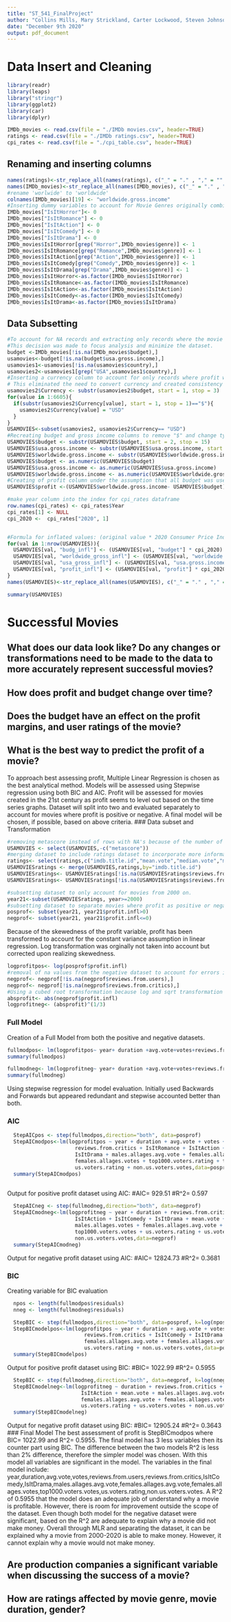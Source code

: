 ```yaml
---
title: "ST_541_FinalProject"
author: "Collins Mills, Mary Strickland, Carter Lockwood, Steven Johnson"
date: "December 9th 2020"
output: pdf_document
---
```

# Data Insert and Cleaning
```r
library(readr)
library(leaps)
library("stringr")
library(ggplot2)
library(car)
library(dplyr)

IMDb_movies <- read.csv(file = "./IMDb movies.csv", header=TRUE)
ratings <- read.csv(file = "./IMDb ratings.csv", header=TRUE)
cpi_rates <- read.csv(file = "./cpi_table.csv", header=TRUE)
```
## Renaming and inserting columns
```r
names(ratings)<-str_replace_all(names(ratings), c("_" = "." , "," = "" ))
names(IMDb_movies)<-str_replace_all(names(IMDb_movies), c("_" = "." , "," = "" ))
#rename 'worlwide' to 'worldwide'
colnames(IMDb_movies)[19] <- "worldwide.gross.income"
#Inserting dummy variables to account for Movie Genres originally combined into one column.
IMDb_movies["IsItHorror"]<- 0
IMDb_movies["IsItRomance"] <- 0
IMDb_movies["IsItAction"] <- 0
IMDb_movies["IsItComedy"] <- 0
IMDb_movies["IsItDrama"] <- 0
IMDb_movies$IsItHorror[grep("Horror",IMDb_movies$genre)] <- 1
IMDb_movies$IsItRomance[grep("Romance",IMDb_movies$genre)] <- 1
IMDb_movies$IsItAction[grep("Action",IMDb_movies$genre)] <- 1
IMDb_movies$IsItComedy[grep("Comedy",IMDb_movies$genre)] <- 1
IMDb_movies$IsItDrama[grep("Drama",IMDb_movies$genre)] <- 1
IMDb_movies$IsItHorror<-as.factor(IMDb_movies$IsItHorror)
IMDb_movies$IsItRomance<-as.factor(IMDb_movies$IsItRomance)
IMDb_movies$IsItAction<-as.factor(IMDb_movies$IsItAction)
IMDb_movies$IsItComedy<-as.factor(IMDb_movies$IsItComedy)
IMDb_movies$IsItDrama<-as.factor(IMDb_movies$IsItDrama)
```

## Data Subsetting

```r
#To account for NA records and extracting only records where the movie was made in the USA. 
#This decision was made to focus analysis and minimize the dataset. 
budget <-IMDb_movies[!is.na(IMDb_movies$budget),]
usamovies<-budget[!is.na(budget$usa.gross.income),]
usamovies1<-usamovies[!is.na(usamovies$country),]
usamovies2<-usamovies1[grep("USA",usamovies1$country),]
#Inserting a currency column to account for only records where profit was measure in dollars.
# This eliminated the need to convert currency and created consistency in the dataset.
usamovies2$Currency <- substr(usamovies2$budget, start = 1, stop = 3)
for(value in 1:6605){
  if(substr(usamovies2$Currency[value], start = 1, stop = 1)=="$"){
    usamovies2$Currency[value] = "USD"
  }
}
USAMOVIES<-subset(usamovies2, usamovies2$Currency== "USD")
#Recreating budget and gross income columns to remove "$" and change type to numeric
USAMOVIES$budget <- substr(USAMOVIES$budget, start = 2, stop = 15)
USAMOVIES$usa.gross.income <- substr(USAMOVIES$usa.gross.income, start = 2, stop = 15)
USAMOVIES$worldwide.gross.income <- substr(USAMOVIES$worldwide.gross.income, start = 2, stop = 15)
USAMOVIES$budget <- as.numeric(USAMOVIES$budget)
USAMOVIES$usa.gross.income <- as.numeric(USAMOVIES$usa.gross.income)
USAMOVIES$worldwide.gross.income <- as.numeric(USAMOVIES$worldwide.gross.income)
#Creating of profit column under the assumption that all budget was used and world wide gross income is the best representation of money earned.
USAMOVIES$profit <-(USAMOVIES$worldwide.gross.income- USAMOVIES$budget)

#make year column into the index for cpi_rates dataframe
row.names(cpi_rates) <- cpi_rates$Year
cpi_rates[1] <- NULL
cpi_2020 <-  cpi_rates["2020", 1]


#Formula for inflated values: (original value * 2020 Consumer Price Index Value) / Consumer Price Index From Year of Release
for(val in 1:nrow(USAMOVIES)){
  USAMOVIES[val, "budg_infl"] <- (USAMOVIES[val, "budget"] * cpi_2020) / cpi_rates[toString(USAMOVIES[val, "year"]), "Avg"]
  USAMOVIES[val, "worldwide_gross_infl"] <- (USAMOVIES[val, "worldwide.gross.income"] * cpi_2020) / cpi_rates[toString(USAMOVIES[val, "year"]), "Avg"]
  USAMOVIES[val, "usa_gross_infl"] <- (USAMOVIES[val, "usa.gross.income"] * cpi_2020) / cpi_rates[toString(USAMOVIES[val, "year"]), "Avg"]
  USAMOVIES[val, "profit_infl"] <- (USAMOVIES[val, "profit"] * cpi_2020) / cpi_rates[toString(USAMOVIES[val, "year"]), "Avg"]
}
names(USAMOVIES)<-str_replace_all(names(USAMOVIES), c("_" = "." , "," = "" ))

summary(USAMOVIES)
```
# Successful Movies
## What does our data look like? Do any changes or transformations need to be made to the data to more accurately represent successful movies?
## How does profit and budget change over time?
## Does the budget have an effect on the profit margins, and user ratings of the movie?
## What is the best way to predict the profit of a movie?
To approach best assessing profit, Multiple Linear Regression is chosen as the best analytical method. Models will be assessed using Stepwise regression using both BIC and AIC. Profit will be assessed for movies created in the 21st century as profit seems to level out based on the time series graphs. Dataset will split into two and evaluated separately to account for movies where profit is positive or negative.
A final model will be chosen, if possible, based on above criteria. 
### Data subset and Transformation
```r
#removing metascore instead of rows with NA's because of the number of NA's that cause problems in the models.
USAMOVIES <- select(USAMOVIES,-c("metascore"))
#merging dataset to include ratings dataset to incorporate more information that might explain profit
ratings<- select(ratings,c("imdb.title.id","mean.vote","median.vote","males.allages.avg.vote","males.allages.votes","females.allages.avg.vote","females.allages.votes","top1000.voters.rating","top1000.voters.votes","us.voters.rating","us.voters.votes","non.us.voters.rating","non.us.voters.votes"))
USAMOVIESratings <- merge(USAMOVIES,ratings,by="imdb.title.id")
USAMOVIESratings<- USAMOVIESratings[!is.na(USAMOVIESratings$reviews.from.users),]
USAMOVIESratings<- USAMOVIESratings[!is.na(USAMOVIESratings$reviews.from.critics),]

#subsetting dataset to only account for movies from 2000 on.
year21<-subset(USAMOVIESratings, year>=2000)
#subsetting dataset to separate movies where profit as positive or negative
posprof<- subset(year21, year21$profit.infl>0)
negprof<- subset(year21, year21$profit.infl<=0)
```
Because of the skewedness of the profit variable, profit has been transformed to account for the constant variance assumption in linear regression. Log transformation was orginally not taken into account but corrected upon realizing skewedness.
```r
logprofitpos<- log(posprof$profit.infl)
#removal of na values from the negative dataset to account for errors in model.
negprof<- negprof[!is.na(negprof$reviews.from.users),]
negprof<- negprof[!is.na(negprof$reviews.from.critics),]
#Using a cubed root transformation because log and sqrt transformation were not powerful enough due to the severe skewedness of profit.
absprofit<- abs(negprof$profit.infl)
logprofitneg<- (absprofit)^(1/3)
```

### Full Model

Creation of a Full Model from both the positive and negative datasets.
```r
fullmodpos<- lm(logprofitpos~ year+ duration +avg.vote+votes+reviews.from.users+reviews.from.critics+IsItHorror+IsItRomance+IsItAction+IsItComedy+IsItDrama+mean.vote+median.vote+males.allages.avg.vote+males.allages.votes+females.allages.avg.vote+females.allages.votes+top1000.voters.rating+top1000.voters.votes+us.voters.rating+us.voters.votes+non.us.voters.rating+non.us.voters.votes, data=posprof)
summary(fullmodpos)

fullmodneg<- lm(logprofitneg~ year+ duration +avg.vote+votes+reviews.from.users+reviews.from.critics+IsItHorror+IsItRomance+IsItAction+IsItComedy+IsItDrama+mean.vote+median.vote+males.allages.avg.vote+males.allages.votes+females.allages.avg.vote+females.allages.votes+top1000.voters.rating+top1000.voters.votes+us.voters.rating+us.voters.votes+non.us.voters.rating+non.us.voters.votes, data=negprof)
summary(fullmodneg)
```

Using stepwise regression for model evaluation. Initially used Backwards and Forwards but appeared redundant and stepwise accounted better than both.

### AIC
```r
  StepAICpos <- step(fullmodpos,direction="both", data=posprof)
  StepAICmodpos<-lm(logprofitpos ~ year + duration + avg.vote + votes + reviews.from.users + 
                      reviews.from.critics + IsItRomance + IsItAction + IsItComedy + 
                      IsItDrama + males.allages.avg.vote + females.allages.avg.vote + 
                      females.allages.votes + top1000.voters.rating + top1000.voters.votes + 
                      us.voters.rating + non.us.voters.votes,data=posprof)
  summary(StepAICmodpos)
  
```
Output for positive profit dataset using AIC:
    #AIC= 929.51
    #R^2= 0.597  
```r
  StepAICneg <- step(fullmodneg,direction="both", data=negprof)
  StepAICmodneg<-lm(logprofitneg ~ year + duration + reviews.from.critics + IsItHorror + 
                      IsItAction + IsItComedy + IsItDrama + mean.vote + males.allages.avg.vote + 
                      males.allages.votes + females.allages.avg.vote + females.allages.votes + 
                      top1000.voters.votes + us.voters.rating + us.voters.votes + 
                      non.us.voters.votes,data=negprof)
  summary(StepAICmodneg)
```
Output for negative profit dataset using AIC:
  #AIC= 12824.73
  #R^2= 0.3681   
  
### BIC  
Creating variable for BIC evaluation
```r
  npos <- length(fullmodpos$residuals)
  nneg <- length(fullmodneg$residuals)
```


```r
  StepBIC <- step(fullmodpos,direction="both", data=posprof, k=log(npos))
  StepBICmodelpos<-lm(logprofitpos ~ year + duration + avg.vote + votes + reviews.from.users + 
                         reviews.from.critics + IsItComedy + IsItDrama + males.allages.avg.vote + 
                         females.allages.avg.vote + females.allages.votes + top1000.voters.votes + 
                         us.voters.rating + non.us.voters.votes,data=posprof)
  summary(StepBICmodelpos)
```
Output for positive profit dataset using BIC:
    #BIC= 1022.99
    #R^2= 0.5955   
```r
  StepBIC <- step(fullmodneg,direction="both", data=negprof, k=log(nneg))
  StepBICmodelneg<-lm(logprofitneg ~ duration + reviews.from.critics + IsItHorror + 
                        IsItAction + mean.vote + males.allages.avg.vote + males.allages.votes + 
                        females.allages.avg.vote + females.allages.votes + top1000.voters.votes + 
                        us.voters.rating + us.voters.votes + non.us.voters.votes,data=negprof)
  summary(StepBICmodelneg)
```
Output for negative profit dataset using BIC:
  #BIC= 12905.24
  #R^2= 0.3643  
### Final Model
  The best assessment of profit is StepBICmodpos where BIC= 1022.99 and R^2= 0.5955. The final model has 3 less variables then its counter part using BIC. The difference between the two models R^2 is less than 2% difference, therefore the simpler model was chosen. With this model all variables are significant in the model.
  The variables in the final model include: year,duration,avg.vote,votes,reviews.from.users,reviews.from.critics,IsItComedy,IsItDrama,males.allages.avg.vote,females.allages.avg.vote,females.allages.votes,top1000.voters.votes,us.voters.rating,non.us.voters.votes. 
  A R^2 of 0.5955 that the model does an adequate job of understand why a movie is profitable. However, there is room for improvement outside the scope of the dataset. 
  Even though both model for the negative dataset were significant, based on the R^2 are adequate to explain why a movie did not make money.
  Overall through MLR and separating the dataset, it can be explained why a movie from 2000-2020 is able to make money. However, it cannot explain why a movie would not make money.

## Are production companies a significant variable when discussing the success of a movie?
## How are ratings affected by movie genre, movie duration, gender?
